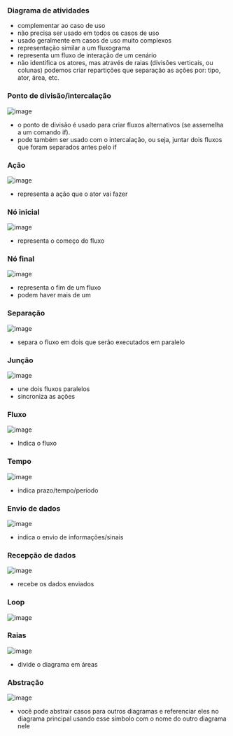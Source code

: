 






### Diagrama de atividades

-   complementar ao caso de uso
-   não precisa ser usado em todos os casos de uso
-   usado geralmente em casos de uso muito complexos
-   representação similar a um fluxograma
-   representa um fluxo de interação de um cenário
-   não identifica os atores, mas através de raias (divisões verticais,
    ou colunas) podemos criar repartições que separação as ações por:
    tipo, ator, área, etc.








### Ponto de divisão/intercalação

![image](/image/image_204.png)

-   o ponto de divisão é usado para criar fluxos alternativos (se
    assemelha a um comando if).
-   pode também ser usado com o intercalação, ou seja, juntar dois
    fluxos que foram separados antes pelo if








### Ação

![image](/image/image_205.png)

-   representa a ação que o ator vai fazer








### Nó inicial

![image](/image/image_206.png)

-   representa o começo do fluxo








### Nó final

![image](/image/image_207.png)

-   representa o fim de um fluxo
-   podem haver mais de um








### Separação

![image](/image/image_208.png)

-   separa o fluxo em dois que serão executados em paralelo








### Junção

![image](/image/image_209.png)

-   une dois fluxos paralelos
-   sincroniza as ações








### Fluxo

![image](/image/image_210.png)

-   Indica o fluxo








### Tempo

![image](/image/image_211.png)

-   indica prazo/tempo/período








### Envio de dados

![image](/image/image_212.png)

-   indica o envio de informações/sinais








### Recepção de dados

![image](/image/image_213.png)

-   recebe os dados enviados








### Loop

![image](/image/image_214.png)








### Raias

![image](/image/image_215.png)

-   divide o diagrama em áreas








### Abstração

![image](/image/image_216.png)

-   você pode abstrair casos para outros diagramas e referenciar eles no
    diagrama principal usando esse símbolo com o nome do outro diagrama
    nele


